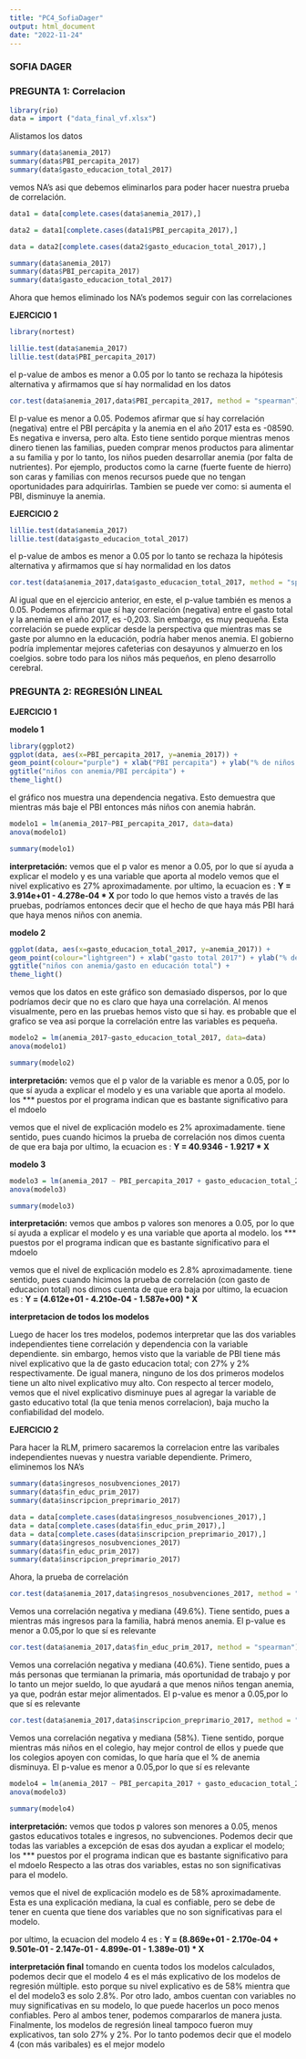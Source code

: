 ```yaml
---
title: "PC4_SofiaDager"
output: html_document
date: "2022-11-24"
---
```



### SOFIA DAGER

### PREGUNTA 1: Correlacion

```r
library(rio)
data = import ("data_final_vf.xlsx")
```

Alistamos los datos 

```r
summary(data$anemia_2017)
summary(data$PBI_percapita_2017)
summary(data$gasto_educacion_total_2017)
```

vemos NA's asi que debemos eliminarlos para poder hacer nuestra prueba de correlación.

```r
data1 = data[complete.cases(data$anemia_2017),] 

```

```r
data2 = data1[complete.cases(data1$PBI_percapita_2017),] 
```

```r
data = data2[complete.cases(data2$gasto_educacion_total_2017),] 
```

```r
summary(data$anemia_2017)
summary(data$PBI_percapita_2017)
summary(data$gasto_educacion_total_2017)
```
Ahora que hemos eliminado los NA's podemos seguir con las correlaciones

**EJERCICIO 1**

```r
library(nortest)
```

```r
lillie.test(data$anemia_2017) 
lillie.test(data$PBI_percapita_2017) 
```
el p-value de ambos es menor a 0.05 por lo tanto se rechaza la hipótesis alternativa y afirmamos que sí hay normalidad en los datos 

```r
cor.test(data$anemia_2017,data$PBI_percapita_2017, method = "spearman")
```
El p-value es menor a 0.05.
Podemos afirmar que sí hay correlación (negativa) entre el PBI percápita y la anemia en el año 2017 esta es -08590. Es negativa e inversa, pero alta. Esto tiene sentido porque mientras menos dinero tienen las familias, pueden comprar menos productos para alimentar a su familia y por lo tanto, los niños pueden desarrollar anemia (por falta de nutrientes). Por ejemplo, productos como la carne (fuerte fuente de hierro) son caras y familias con menos recursos puede que no tengan oportunidades para adquirirlas. Tambien se puede ver como: si aumenta el PBI, disminuye la anemia. 

**EJERCICIO 2**

```r
lillie.test(data$anemia_2017) 
lillie.test(data$gasto_educacion_total_2017)
```
el p-value de ambos es menor a 0.05 por lo tanto se rechaza la hipótesis alternativa y afirmamos que sí hay normalidad en los datos

```r
cor.test(data$anemia_2017,data$gasto_educacion_total_2017, method = "spearman")
```
Al igual que en el ejercicio anterior, en este, el p-value también es menos a 0.05. 
Podemos afirmar que sí hay correlación (negativa) entre el gasto total y la anemia en el año 2017, es -0,203. Sin embargo, es muy pequeña. Esta correlación se puede explicar desde la perspectiva que mientras mas se gaste por alumno en la educación, podría haber menos anemia. El gobierno podría implementar mejores cafeterias con desayunos y almuerzo en los coelgios. sobre todo para los niños más pequeños, en pleno desarrollo cerebral. 

### PREGUNTA 2: REGRESIÓN LINEAL

**EJERCICIO 1**

**modelo 1**

```r
library(ggplot2)
ggplot(data, aes(x=PBI_percapita_2017, y=anemia_2017)) +
geom_point(colour="purple") + xlab("PBI percapita") + ylab("% de niños menores de 5 años que padecen de anemiaa") +
ggtitle("niños con anemia/PBI percápita") +
theme_light()
```

el gráfico nos muestra una dependencia negativa. Esto demuestra que mientras más baje el PBI entonces más niños con anemia habrán. 
```r
modelo1 = lm(anemia_2017~PBI_percapita_2017, data=data)
anova(modelo1)

```

```r
summary(modelo1)
```
**interpretación:**
vemos que el p valor es menor a 0.05, por lo que sí ayuda a explicar el modelo y es una variable que aporta al modelo
vemos que el nivel explicativo es 27% aproximadamente. 
por ultimo, la ecuacion es : **Y = 3.914e+01 - 4.278e-04 * X**
por todo lo que hemos visto a través de las pruebas, podríamos entonces decir que el hecho de que haya más PBI hará que haya menos niños con anemia. 

**modelo 2**

```r
ggplot(data, aes(x=gasto_educacion_total_2017, y=anemia_2017)) +
geom_point(colour="lightgreen") + xlab("gasto total 2017") + ylab("% de niños menores de 5 años que padecen de anemiaa") +
ggtitle("niños con anemia/gasto en educación total") +
theme_light()
```
vemos que los datos en este gráfico son demasiado dispersos, por lo que podríamos decir que no es claro que haya una correlación. Al menos visualmente, pero en las pruebas hemos visto que si hay. es probable que el grafico se vea asi porque la correlación entre las variables es pequeña. 

```r
modelo2 = lm(anemia_2017~gasto_educacion_total_2017, data=data)
anova(modelo1)

```


```r
summary(modelo2)
```

**interpretación:**
vemos que el p valor de la variable es menor a 0.05, por lo que sí ayuda a explicar el modelo y es una variable que aporta al modelo. los *** puestos por el programa indican que es bastante significativo para el mdoelo

vemos que el nivel de explicación modelo es 2% aproximadamente. tiene sentido, pues cuando hicimos la prueba de correlación nos dimos cuenta de que era baja 
por ultimo, la ecuacion es : **Y = 40.9346 - 1.9217 * X**

**modelo 3**

```r
modelo3 = lm(anemia_2017 ~ PBI_percapita_2017 + gasto_educacion_total_2017, data)
anova(modelo3)

```


```r
summary(modelo3)
```

**interpretación:**
vemos que ambos p valores son menores a 0.05, por lo que sí ayuda a explicar el modelo y es una variable que aporta al modelo. los *** puestos por el programa indican que es bastante significativo para el mdoelo

vemos que el nivel de explicación modelo es 2.8% aproximadamente. tiene sentido, pues cuando hicimos la prueba de correlación (con gasto de educacion total) nos dimos cuenta de que era baja 
por ultimo, la ecuacion es : **Y = (4.612e+01 - 4.210e-04 - 1.587e+00) * X** 

**interpretacion de todos los modelos**

Luego de hacer los tres modelos, podemos interpretar que las dos variables independientes tiene correlación y dependencia con la variable dependiente. sin embargo, hemos visto que la variable de PBI tiene más nivel explicativo que la de gasto educacion total; con 27% y 2% respectivamente. De igual manera, ninguno de los dos primeros modelos tiene un alto nivel explicativo muy alto. Con respecto al tercer modelo, vemos que el nivel explicativo disminuye pues al agregar la variable de gasto educativo total (la que tenia menos correlacion), baja mucho la confiabilidad del modelo. 

**EJERCICIO 2**

Para hacer la RLM, primero sacaremos la correlacion entre las varibales independientes nuevas y nuestra variable dependiente. Primero, eliminemos los NA's

```r
summary(data$ingresos_nosubvenciones_2017)
summary(data$fin_educ_prim_2017)
summary(data$inscripcion_preprimario_2017)
```

```r
data = data[complete.cases(data$ingresos_nosubvenciones_2017),] 
data = data[complete.cases(data$fin_educ_prim_2017),] 
data = data[complete.cases(data$inscripcion_preprimario_2017),] 
summary(data$ingresos_nosubvenciones_2017)
summary(data$fin_educ_prim_2017)
summary(data$inscripcion_preprimario_2017)
```

Ahora, la prueba de correlación 
```r
cor.test(data$anemia_2017,data$ingresos_nosubvenciones_2017, method = "spearman")
```
Vemos una correlación negativa y mediana (49.6%). Tiene sentido, pues a mientras más ingresos para la familia, habrá menos anemia. El p-value es menor a 0.05,por lo que sí es relevante

```r
cor.test(data$anemia_2017,data$fin_educ_prim_2017, method = "spearman")
```
Vemos una correlación negativa y mediana (40.6%). Tiene sentido, pues a más personas que termianan la primaria, más oportunidad de trabajo y por lo tanto un mejor sueldo, lo que ayudará a que menos niños tengan anemia, ya que, podrán estar mejor alimentados. 
El p-value es menor a 0.05,por lo que sí es relevante


```r
cor.test(data$anemia_2017,data$inscripcion_preprimario_2017, method = "spearman")
```
Vemos una correlación negativa y mediana (58%). Tiene sentido, porque mientras más niños en el colegio, hay mejor control de ellos y puede que los colegios apoyen con comidas, lo que haría que el % de anemia disminuya. 
El p-value es menor a 0.05,por lo que sí es relevante


```r
modelo4 = lm(anemia_2017 ~ PBI_percapita_2017 + gasto_educacion_total_2017 + ingresos_nosubvenciones_2017 + fin_educ_prim_2017 + inscripcion_preprimario_2017, data)
anova(modelo3)
```


```r
summary(modelo4)
```
**interpretación:**
vemos que todos p valores son menores a 0.05, menos gastos educativos totales e ingresos, no subvenciones. 
Podemos decir que todas las variables a excepción de esas dos ayudan a explicar el modelo; los *** puestos por el programa indican que es bastante significativo para el mdoelo
Respecto a las otras dos variables, estas no son significativas para el modelo. 

vemos que el nivel de explicación modelo es de 58% aproximadamente. Esta es una explicación mediana, la cual es confiable, pero se debe de tener en cuenta que tiene dos variables que no son significativas para el modelo. 

por ultimo, la ecuacion del modelo 4 es : **Y = (8.869e+01 - 2.170e-04 + 9.501e-01 - 2.147e-01 - 4.899e-01 - 1.389e-01) * X**

**interpretación final**
tomando en cuenta todos los modelos calculados, podemos decir que el modelo 4 es el más explicativo de los modelos de regresión múltiple. esto porque su nivel explicativo es de 58% mientra que el del modelo3 es solo 2.8%. Por otro lado, ambos cuentan con variables no muy significativas en su modelo, lo que puede hacerlos un poco menos confiables. Pero al ambos tener, podemos compararlos de manera justa. Finalmente, los modelos de regresión lineal tampoco fueron muy explicativos, tan solo 27% y 2%. Por lo tanto podemos decir que el modelo 4 (con más varibales) es el mejor modelo 

